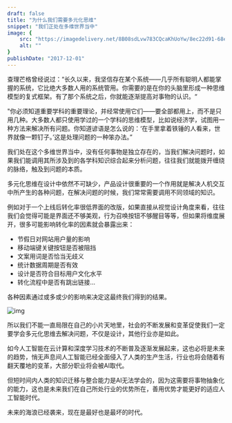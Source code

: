 ```yaml
---
draft: false
title: "为什么我们需要多元化思维"
snippet: "我们正处在多维世界当中"
image: {
    src: "https://imagedelivery.net/8B08sdLvw783CQcaKhUoYw/8ec22d91-68e8-43ff-6aaa-793571bde300/public",
    alt: ""
}
publishDate: "2017-12-01"
---
```


查理芒格曾经说过：“长久以来，我坚信存在某个系统——几乎所有聪明人都能掌握的系统，它比绝大多数人用的系统管用。你需要的是在你的头脑里形成一种思维模型的复式框架。有了那个系统之后，你就能逐渐提高对事物的认识。“

"你必须知道重要学科的重要理论，并经常使用它们——要全部都用上，而不是只用几种。大多数人都只使用学过的一个学科的思维模型，比如说经济学，试图用一种方法来解决所有问题。你知道谚语是怎么说的：‘在手里拿着铁锤的人看来，世界就像一颗钉子。’这是处理问题的一种笨办法。”

我们处在这个多维世界当中，没有任何事物是独立存在的，当我们解决问题时，如果我们能调用其所涉及到的各学科知识综合起来分析问题，往往我们就能拨开缠绕的脉络，触及到问题的本质。

多元化思维在设计中依然不可缺少，产品设计很重要的一个作用就是解决人机交互中所产生的各种问题，在解决问题的时候，我们常常需要调用不同领域的知识。

例如对于一个上线后转化率很低界面的改版，如果直接从视觉设计角度来看，往往我们会觉得可能是界面还不够美观，行为召唤按钮不够醒目等等，但如果将维度展开，很多可能影响转化率的因素就会暴露出来：

- 节假日对网站用户量的影响
- 移动端键关键按钮是否被阻挡
- 文案用词是否恰当无歧义
- 统计数据周期是否有效
- 设计是否符合目标用户文化水平
- 转化流程中是否有跳出链接...

各种因素通过或多或少的影响来决定这最终我们得到的结果。

![img](https://imagedelivery.net/8B08sdLvw783CQcaKhUoYw/0c553ae8-6fef-47e7-5dce-c3f625c7fb00/public)

所以我们不能一直局限在自己的小片天地里，社会的不断发展和变革促使我们一定要学会多元化思维去解决问题，不仅是设计，其他行业亦是如此。

如今人工智能在云计算和深度学习技术的不断普及逐渐发展起来，这也必将是未来的趋势，悄无声息间人工智能已经全面侵入了人类的生产生活，行业也将会随着有翻天覆地的变革，大部分职业将会被AI取代。

但短时间内人类的知识迁移与整合能力是AI无法学会的，因为这需要将事物抽象化的能力，这也是未来我们在自己所处行业的优势所在，善用优势才能更好的适应人工智能时代。

未来的海浪已经袭来，现在是最好也是最坏的时代。

